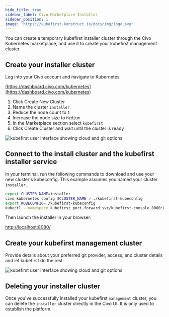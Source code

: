 ```yaml
---
hide_title: true
sidebar_label: Civo Marketplace Installer
sidebar_position: 1
image: "https://kubefirst.konstruct.io/docs/img/logo.svg"
---
```


You can create a temporary kubefirst installer cluster through the Civo Kubernetes marketplace, and use it to create your kubefirst management cluster.

## Create your installer cluster

Log into your Civo account and navigate to Kubernetes

[https://dashboard.civo.com/kubernetes](https://dashboard.civo.com/kubernetes)

1. Click Create New Cluster
2. Name the cluster `installer`
3. Reduce the node count to `1`
4. Increase the node size to `Medium`
5. In the Marketplace section select `kubefirst`
6. Click Create Cluster and wait until the cluster is ready

![kubefirst user interface showing cloud and git options](../../../img/civo/marketplace/installer-options.png)

## Connect to the install cluster and the kubefirst installer service

In your terminal, run the following commands to download and use your new cluster's kubeconfig. This example assumes you named your cluster `installer`.

```bash
export CLUSTER_NAME=installer
civo kubernetes config $CLUSTER_NAME > ./kubefirst-kubeconfig
export KUBECONFIG=./kubefirst-kubeconfig
kubectl --namespace kubefirst port-forward svc/kubefirst-console 8080:8080
```

Then launch the installer in your browser:

[http://localhost:8080/](http://localhost:8080/)

## Create your kubefirst management cluster

Provide details about your preferred git provider, access, and cluster details and let kubefirst do the rest.

![kubefirst user interface showing cloud and git options](../../../img/civo/marketplace/create-management.png)

## Deleting your installer cluster

Once you've successfully installed your kubefirst `management` cluster, you can delete the `installer` cluster directly in the Civo UI. It is only used to establish the platform.
